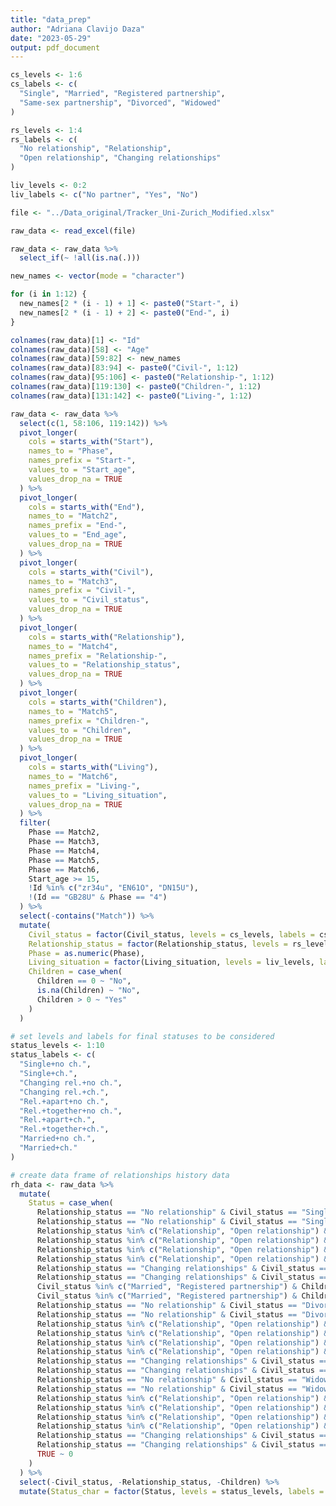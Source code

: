 ```yaml
---
title: "data_prep"
author: "Adriana Clavijo Daza"
date: "2023-05-29"
output: pdf_document
---
```


```r
cs_levels <- 1:6
cs_labels <- c(
  "Single", "Married", "Registered partnership",
  "Same-sex partnership", "Divorced", "Widowed"
)

rs_levels <- 1:4
rs_labels <- c(
  "No relationship", "Relationship",
  "Open relationship", "Changing relationships"
)

liv_levels <- 0:2
liv_labels <- c("No partner", "Yes", "No")
```

```r
file <- "../Data_original/Tracker_Uni-Zurich_Modified.xlsx"

raw_data <- read_excel(file)

raw_data <- raw_data %>%
  select_if(~ !all(is.na(.)))

new_names <- vector(mode = "character")

for (i in 1:12) {
  new_names[2 * (i - 1) + 1] <- paste0("Start-", i)
  new_names[2 * (i - 1) + 2] <- paste0("End-", i)
}

colnames(raw_data)[1] <- "Id"
colnames(raw_data)[58] <- "Age"
colnames(raw_data)[59:82] <- new_names
colnames(raw_data)[83:94] <- paste0("Civil-", 1:12)
colnames(raw_data)[95:106] <- paste0("Relationship-", 1:12)
colnames(raw_data)[119:130] <- paste0("Children-", 1:12)
colnames(raw_data)[131:142] <- paste0("Living-", 1:12)
```

```r
raw_data <- raw_data %>%
  select(c(1, 58:106, 119:142)) %>%
  pivot_longer(
    cols = starts_with("Start"),
    names_to = "Phase",
    names_prefix = "Start-",
    values_to = "Start_age",
    values_drop_na = TRUE
  ) %>%
  pivot_longer(
    cols = starts_with("End"),
    names_to = "Match2",
    names_prefix = "End-",
    values_to = "End_age",
    values_drop_na = TRUE
  ) %>%
  pivot_longer(
    cols = starts_with("Civil"),
    names_to = "Match3",
    names_prefix = "Civil-",
    values_to = "Civil_status",
    values_drop_na = TRUE
  ) %>%
  pivot_longer(
    cols = starts_with("Relationship"),
    names_to = "Match4",
    names_prefix = "Relationship-",
    values_to = "Relationship_status",
    values_drop_na = TRUE
  ) %>%
  pivot_longer(
    cols = starts_with("Children"),
    names_to = "Match5",
    names_prefix = "Children-",
    values_to = "Children",
    values_drop_na = TRUE
  ) %>%
  pivot_longer(
    cols = starts_with("Living"),
    names_to = "Match6",
    names_prefix = "Living-",
    values_to = "Living_situation",
    values_drop_na = TRUE
  ) %>%
  filter(
    Phase == Match2,
    Phase == Match3,
    Phase == Match4,
    Phase == Match5,
    Phase == Match6,
    Start_age >= 15,
    !Id %in% c("zr34u", "EN61O", "DN15U"),
    !(Id == "GB28U" & Phase == "4")
  ) %>%
  select(-contains("Match")) %>%
  mutate(
    Civil_status = factor(Civil_status, levels = cs_levels, labels = cs_labels),
    Relationship_status = factor(Relationship_status, levels = rs_levels, labels = rs_labels),
    Phase = as.numeric(Phase),
    Living_situation = factor(Living_situation, levels = liv_levels, labels = liv_labels),
    Children = case_when(
      Children == 0 ~ "No",
      is.na(Children) ~ "No",
      Children > 0 ~ "Yes"
    )
  )

# set levels and labels for final statuses to be considered
status_levels <- 1:10
status_labels <- c(
  "Single+no ch.",
  "Single+ch.",
  "Changing rel.+no ch.",
  "Changing rel.+ch.",
  "Rel.+apart+no ch.",
  "Rel.+together+no ch.",
  "Rel.+apart+ch.",
  "Rel.+together+ch.",
  "Married+no ch.",
  "Married+ch."
)

# create data frame of relationships history data
rh_data <- raw_data %>%
  mutate(
    Status = case_when(
      Relationship_status == "No relationship" & Civil_status == "Single" & Children == "No" ~ 1,
      Relationship_status == "No relationship" & Civil_status == "Single" & Children == "Yes" ~ 2,
      Relationship_status %in% c("Relationship", "Open relationship") & Civil_status == "Single" & Children == "No" & Living_situation == "No" ~ 5,
      Relationship_status %in% c("Relationship", "Open relationship") & Civil_status == "Single" & Children == "No" & Living_situation == "Yes" ~ 6,
      Relationship_status %in% c("Relationship", "Open relationship") & Civil_status == "Single" & Children == "Yes" & Living_situation == "No" ~ 7,
      Relationship_status %in% c("Relationship", "Open relationship") & Civil_status == "Single" & Children == "Yes" & Living_situation == "Yes" ~ 8,
      Relationship_status == "Changing relationships" & Civil_status == "Single" & Children == "No" ~ 3,
      Relationship_status == "Changing relationships" & Civil_status == "Single" & Children == "Yes" ~ 4,
      Civil_status %in% c("Married", "Registered partnership") & Children == "No" ~ 9,
      Civil_status %in% c("Married", "Registered partnership") & Children == "Yes" ~ 10,
      Relationship_status == "No relationship" & Civil_status == "Divorced" & Children == "No" ~ 1,
      Relationship_status == "No relationship" & Civil_status == "Divorced" & Children == "Yes" ~ 5,
      Relationship_status %in% c("Relationship", "Open relationship") & Civil_status == "Divorced" & Children == "No" & Living_situation == "No" ~ 5,
      Relationship_status %in% c("Relationship", "Open relationship") & Civil_status == "Divorced" & Children == "No" & Living_situation == "Yes" ~ 6,
      Relationship_status %in% c("Relationship", "Open relationship") & Civil_status == "Divorced" & Children == "Yes" & Living_situation == "No" ~ 7,
      Relationship_status %in% c("Relationship", "Open relationship") & Civil_status == "Divorced" & Children == "Yes" & Living_situation == "Yes" ~ 8,
      Relationship_status == "Changing relationships" & Civil_status == "Divorced" & Children == "No" ~ 3,
      Relationship_status == "Changing relationships" & Civil_status == "Divorced" & Children == "Yes" ~ 4,
      Relationship_status == "No relationship" & Civil_status == "Widowed" & Children == "No" ~ 1,
      Relationship_status == "No relationship" & Civil_status == "Widowed" & Children == "Yes" ~ 2,
      Relationship_status %in% c("Relationship", "Open relationship") & Civil_status == "Widowed" & Children == "No" & Living_situation == "No" ~ 5,
      Relationship_status %in% c("Relationship", "Open relationship") & Civil_status == "Widowed" & Children == "No" & Living_situation == "Yes" ~ 6,
      Relationship_status %in% c("Relationship", "Open relationship") & Civil_status == "Widowed" & Children == "Yes" & Living_situation == "No" ~ 7,
      Relationship_status %in% c("Relationship", "Open relationship") & Civil_status == "Widowed" & Children == "Yes" & Living_situation == "Yes" ~ 8,
      Relationship_status == "Changing relationships" & Civil_status == "Widowed" & Children == "No" ~ 3,
      Relationship_status == "Changing relationships" & Civil_status == "Widowed" & Children == "Yes" ~ 4,
      TRUE ~ 0
    )
  ) %>%
  select(-Civil_status, -Relationship_status, -Children) %>%
  mutate(Status_char = factor(Status, levels = status_levels, labels = status_labels))
```
